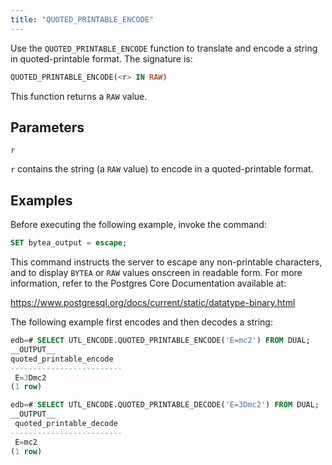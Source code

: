 ```yaml
---
title: "QUOTED_PRINTABLE_ENCODE"
---
```


Use the `QUOTED_PRINTABLE_ENCODE` function to translate and encode a string in quoted-printable format. The signature is:

```sql
QUOTED_PRINTABLE_ENCODE(<r> IN RAW)
```

This function returns a `RAW` value.

## Parameters

`r`

 `r` contains the string (a `RAW` value) to encode in a quoted-printable format.

## Examples

Before executing the following example, invoke the command:

```sql
SET bytea_output = escape;
```

This command instructs the server to escape any non-printable characters, and to display `BYTEA` or `RAW` values onscreen in readable form. For more information, refer to the Postgres Core Documentation available at:

<https://www.postgresql.org/docs/current/static/datatype-binary.html>

The following example first encodes and then decodes a string:

```sql
edb=# SELECT UTL_ENCODE.QUOTED_PRINTABLE_ENCODE('E=mc2') FROM DUAL;
__OUTPUT__
quoted_printable_encode
-------------------------
 E=3Dmc2
(1 row)
```
```sql
edb=# SELECT UTL_ENCODE.QUOTED_PRINTABLE_DECODE('E=3Dmc2') FROM DUAL;
__OUTPUT__
 quoted_printable_decode
-------------------------
 E=mc2
(1 row)
```
